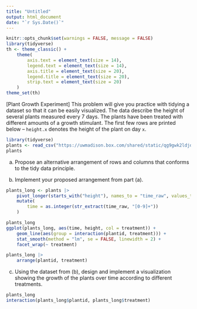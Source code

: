 ```yaml
---
title: "Untitled"
output: html_document
date: "`r Sys.Date()`"
---
```


```r
knitr::opts_chunk$set(warnings = FALSE, message = FALSE)
library(tidyverse)
th <- theme_classic() +
    theme(
        axis.text = element_text(size = 14),
        legend.text = element_text(size = 14),
        axis.title = element_text(size = 20),
        legend.title = element_text(size = 20),
        strip.text = element_text(size = 20)
    )
theme_set(th)
```


[Plant Growth Experiment] This problem will give you practice with tidying a
dataset so that it can be easily visualized. The data describe the height of
several plants measured every 7 days. The plants have been treated with
different amounts of a growth stimulant. The first few rows are printed below --
`height.x` denotes the height of the plant on day `x`.

```r
library(tidyverse)
plants <- read_csv("https://uwmadison.box.com/shared/static/qg9gwk2ldjdtcmmmiropcunf34ddonya.csv")
plants
```

a. Propose an alternative arrangement of rows and columns that conforms to the
tidy data principle.

b. Implement your proposed arrangement from part (a).

```r
plants_long <- plants |>
    pivot_longer(starts_with("height"), names_to = "time_raw", values_to = "height") |>
    mutate(
        time = as.integer(str_extract(time_raw, "[0-9]+"))
    )

plants_long
ggplot(plants_long, aes(time, height, col = treatment)) +
    geom_line(aes(group = interaction(plantid, treatment))) +
    stat_smooth(method = "lm", se = FALSE, linewidth = 2) +
    facet_wrap(~ treatment)

plants_long |>
    arrange(plantid, treatment)
```

c. Using the dataset from (b), design and implement a visualization showing the
growth of the plants over time according to different treatments.

```r
plants_long
interaction(plants_long$plantid, plants_long$treatment)
```